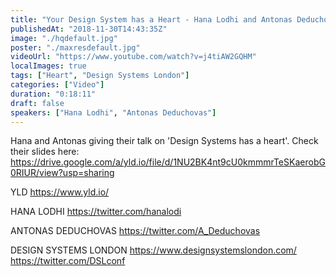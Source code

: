 ```yaml
---
title: "Your Design System has a Heart - Hana Lodhi and Antonas Deduchovas - Design Systems London"
publishedAt: "2018-11-30T14:43:35Z"
image: "./hqdefault.jpg"
poster: "./maxresdefault.jpg"
videoUrl: "https://www.youtube.com/watch?v=j4tiAW2GQHM"
localImages: true
tags: ["Heart", "Design Systems London"]
categories: ["Video"]
duration: "0:18:11"
draft: false
speakers: ["Hana Lodhi", "Antonas Deduchovas"]
---
```


Hana and Antonas giving their talk on 'Design Systems has a heart'.
Check their slides here:
https://drive.google.com/a/yld.io/file/d/1NU2BK4nt9cU0kmmmrTeSKaerobG0RIUR/view?usp=sharing

YLD
https://www.yld.io/

HANA LODHI
https://twitter.com/hanalodi

ANTONAS DEDUCHOVAS
https://twitter.com/A_Deduchovas

DESIGN SYSTEMS LONDON
https://www.designsystemslondon.com/
https://twitter.com/DSLconf
